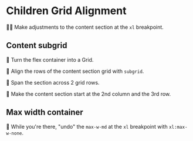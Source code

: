 # Children Grid Alignment

👨‍💼 Make adjustments to the content section at the `xl` breakpoint.

## Content subgrid

🐨 Turn the flex container into a Grid.

🐨 Align the rows of the content section grid with `subgrid`.

🐨 Span the section across 2 grid rows.

🐨 Make the content section start at the 2nd column and the 3rd row.

## Max width container

🐨 While you're there, "undo" the `max-w-md` at the `xl` breakpoint with `xl:max-w-none`.
